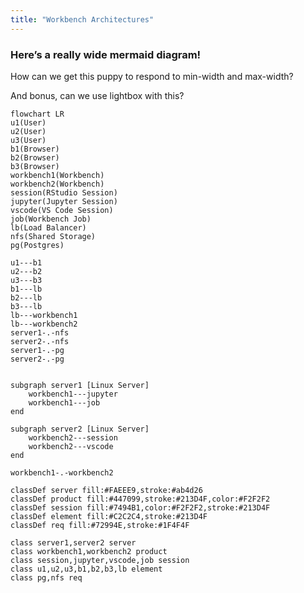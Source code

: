 ```yaml
---
title: "Workbench Architectures"
---
```



### Here's a really wide mermaid diagram!

How can we get this puppy to respond to min-width and max-width?

And bonus, can we use lightbox with this?


:::{.column-page-inset-right}
```mermaid
flowchart LR
u1(User)
u2(User)
u3(User)
b1(Browser)
b2(Browser)
b3(Browser)
workbench1(Workbench)
workbench2(Workbench)
session(RStudio Session)
jupyter(Jupyter Session)
vscode(VS Code Session)
job(Workbench Job)
lb(Load Balancer)
nfs(Shared Storage)
pg(Postgres)

u1---b1
u2---b2
u3---b3
b1---lb
b2---lb
b3---lb
lb---workbench1
lb---workbench2
server1-.-nfs
server2-.-nfs
server1-.-pg
server2-.-pg


subgraph server1 [Linux Server]
    workbench1---jupyter
    workbench1---job
end

subgraph server2 [Linux Server]
    workbench2---session
    workbench2---vscode
end

workbench1-.-workbench2

classDef server fill:#FAEEE9,stroke:#ab4d26
classDef product fill:#447099,stroke:#213D4F,color:#F2F2F2
classDef session fill:#7494B1,color:#F2F2F2,stroke:#213D4F
classDef element fill:#C2C2C4,stroke:#213D4F
classDef req fill:#72994E,stroke:#1F4F4F

class server1,server2 server
class workbench1,workbench2 product
class session,jupyter,vscode,job session
class u1,u2,u3,b1,b2,b3,lb element
class pg,nfs req

```
:::    


